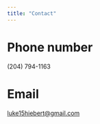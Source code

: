 ```yaml
---
title: "Contact"
---
```




# Phone number

\(204\) 794-1163

# Email

[luke15hiebert@gmail.com](mailto:luke15hiebert@gmail.com)





